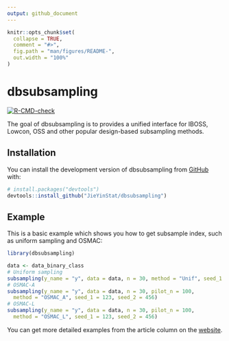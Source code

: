 ```yaml
---
output: github_document
---
```


<!-- README.md is generated from README.Rmd. Please edit that file -->

```r
knitr::opts_chunk$set(
  collapse = TRUE,
  comment = "#>",
  fig.path = "man/figures/README-",
  out.width = "100%"
)
```

# dbsubsampling

<!-- badges: start -->
[![R-CMD-check](https://github.com/JieYinStat/dbsubsampling/actions/workflows/R-CMD-check.yaml/badge.svg)](https://github.com/JieYinStat/dbsubsampling/actions/workflows/R-CMD-check.yaml)
<!-- badges: end -->

The goal of dbsubsampling is to provides a unified interface for IBOSS, Lowcon, OSS and 
  other popular design-based subsampling methods.

## Installation

You can install the development version of dbsubsampling from [GitHub](https://github.com/) with:

``` r
# install.packages("devtools")
devtools::install_github("JieYinStat/dbsubsampling")
```

## Example

This is a basic example which shows you how to get subsample index, such as uniform sampling and OSMAC:

```r
library(dbsubsampling)

data <- data_binary_class
# Uniform sampling
subsampling(y_name = "y", data = data, n = 30, method = "Unif", seed_1 = 123)
# OSMAC-A
subsampling(y_name = "y", data = data, n = 30, pilot_n = 100,
  method = "OSMAC_A", seed_1 = 123, seed_2 = 456)
# OSMAC-L
subsampling(y_name = "y", data = data, n = 30, pilot_n = 100,
  method = "OSMAC_L", seed_1 = 123, seed_2 = 456)
```

You can get more detailed examples from the article column on the [website](jieyinstat.github.io/dbsubsampling/).
